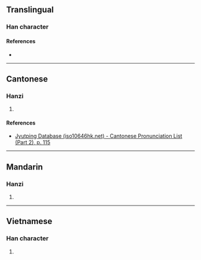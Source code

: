 {{character info/new}}
==Translingual==

===Han character===
{{Han char|rn=64|rad=手|as=07|sn=10|four=58091|canj=QOMD|ids=⿰扌余}}

====References====
* {{Han ref|kx=0433.110|dkj=12135|dj=0782.220|hdz=31884.190|uh=6348|ud=25416|bh=D1CC|bd=53708}}

----

==Cantonese==

===Hanzi===
{{yue-hanzi|jyut=[[tou4]]|y=tou4}}

# {{defn|lang=yue|sort=手07}}

====References====
* [http://www.iso10646hk.net/jp/document/download.jsp Jyutping Database (iso10646hk.net) - Cantonese Pronunciation List (Part 2), p. 115]

----

==Mandarin==

===Hanzi===
{{cmn-hanzi|pin=[[tú]] ([[tu2]])|wg=t'u<sup>2</sup>}}

# {{defn|lang=cmn|sort=手07}}

----

==Vietnamese==

===Han character===
{{vi-hantu|giơ|rs=手07}}

# {{defn|lang=vi|sort=手07}}